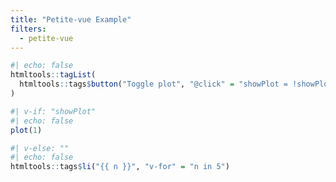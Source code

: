 ```yaml
---
title: "Petite-vue Example"
filters:
  - petite-vue
---
```


:::{v-scope="{ showPlot: false }"}

```r
#| echo: false
htmltools::tagList(
  htmltools::tags$button("Toggle plot", "@click" = "showPlot = !showPlot")
)
```

```r
#| v-if: "showPlot"
#| echo: false
plot(1)
```

```r
#| v-else: ""
#| echo: false
htmltools::tags$li("{{ n }}", "v-for" = "n in 5")
```

:::